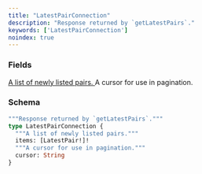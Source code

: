 ```yaml
---
title: "LatestPairConnection"
description: "Response returned by `getLatestPairs`."
keywords: ['LatestPairConnection']
noindex: true
---
```


### Fields

<a href="/api-reference/types/latestpair">
  <ResponseField name="items" type="[LatestPair!]!" required>
    A list of newly listed pairs.
  </ResponseField>
</a>

<ResponseField name="cursor" type="String">
  A cursor for use in pagination.
</ResponseField>

### Schema


```graphql 
"""Response returned by `getLatestPairs`."""
type LatestPairConnection {
  """A list of newly listed pairs."""
  items: [LatestPair!]!
  """A cursor for use in pagination."""
  cursor: String
}
```
